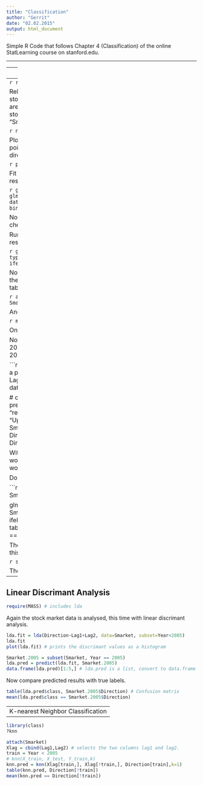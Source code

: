 ```yaml
---
title: "Classification"
author: "Gerrit"
date: "02.02.2015"
output: html_document
---
```

Simple R Code that follows Chapter 4 (Classification) of the online StatLearning course on stanford.edu.

---


---
Logistic Regression on market data set.
---
```r
require(ISLR) 
```

Relevant is the market dataset, that contains stock market in the time frame 2001 to 2005. We are interested in inferring the direction of the stock market. The data frame of interest is "Smarket".


```r
names(Smarket)
summary(Smarket)
```

Plot the scatterplots of pairs. Color the data points by the value of the qualitative variable direction (up/down).

```r
pairs(Smarket, col=Smarket$Direction)
```

Fit a logistic regression with direction as a response.

```r
glm.fit = glm(Direction~Lag1+Lag2+Lag3+Lag4+Lag5+Volume, data=Smarket, family=binomial) # family binomial means logistic regr.
summary(glm.fit)
```

No predictor seems to be significant. Let us check the quality of the model.

Run the model on the training data and compute results.

```r
glm.probs = predict(glm.fit, type="response")
glm.probs[1:5] 
glm.pred = ifelse(glm.probs>0.5, "Up", "Down")
```

Now compare the results of the fitted model on the training data vs the labels with a contigency table.

```r
attach(Smarket)
table(glm.pred, Smarket$Direction)
```

And how often is it correct?

```r
mean(glm.pred == Smarket$Direction)
```

Only 52% of the time.

Now just train with the data with data before 2005 and then test the model with the data from 2005.

```r
train = Year<2005 # give the traing subset by a predicate
glm.fit = glm(Direction ~ Lag1+Lag2+Lag3+Lag4+Lag5+Volume, data=Smarket, family=binomial, subset=train) 

# check prediction on test data.
glm.probs = predict(glm.fit, newdata=Smarket[!train,], type= "response")
glm.pred = ifelse(glm.probs > 0.5, "Up", "Down")
Direction.2005 = Smarket$Direction[!train]
table(glm.pred, Direction.2005)
mean(glm.pred == Direction.2005)
```

With 48% it actually performs worse than a dice would. Actually inverting the result of the model would be a better idea.

Do the analysis on only two features.

```r
glm.fit = glm(Direction~Lag1+Lag2, data = Smarket, family=binomial, subset=train)

glm.probs = predict(glm.fit, newdata = Smarket[!train,], type = "response")
glm.pred= ifelse(glm.probs > 0.5, "Up", "Down")
table(glm.pred, Direction.2005)
mean(glm.pred == Direction.2005)
```

The results improved to almost 56%. How could this have been spotted?

```r
summary(glm.fit)
```

The p-values are not indicating significance.

---
Linear Discrimant Analysis
---

```r
require(MASS) # includes lda
```

Again the stock market data is analysed, this time with linear discrimant analysis.

```r
lda.fit = lda(Direction~Lag1+Lag2, data=Smarket, subset=Year<2005)
lda.fit
plot(lda.fit) # prints the discrimant values as a histogram
```

```r
Smarket.2005 = subset(Smarket, Year == 2005)
lda.pred = predict(lda.fit, Smarket.2005)
data.frame(lda.pred)[1:5,] # lda.pred is a list, convert to data.frame and look at first 5 rows.
```

Now compare predicted results with true labels.
```r
table(lda.pred$class, Smarket.2005$Direction) # Confusion matrix
mean(lda.pred$class == Smarket.2005$Direction)
```

---
K-nearest Neighbor Classification
---

```r
library(class)
?knn
```

```r
attach(Smarket)
Xlag = cbind(Lag1,Lag2) # selects the two columns lag1 and lag2.
train = Year < 2005
# knn(X_train, X_test, Y_train,k)
knn.pred = knn(Xlag[train,], Xlag[!train,], Direction[train],k=1)
table(knn.pred, Direction[!train])
mean(knn.pred == Direction[!train])
```
